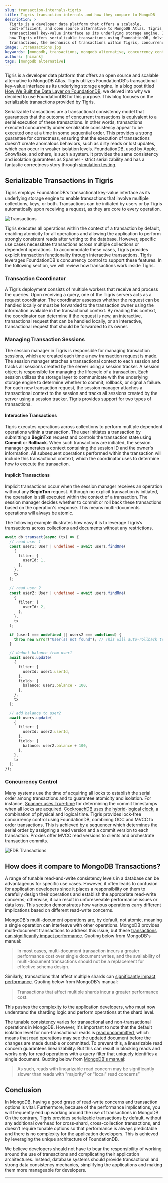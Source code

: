 ```yaml
---
slug: transaction-internals-tigris
title: Tigris transaction internals and how they compare to MongoDB
description: >
  Tigris is a developer data platform that offers a scalable,
  cost-efficient, and open source alternative to MongoDB Atlas. Tigris uses FoundationDB's
  transactional key-value interface as its underlying storage engine. In this blog post, we will explore
  how Tigris offers serializable transactions using FoundationDB, delving into the topics of serializable
  transactions, the mechanics of transactions within Tigris, concurrency control, and comparison with MongoDB.
image: ./transactions.jpg
keywords: [mongodb, transactions, mongodb alternative, concurrency control]
authors: [himank]
tags: [mongodb alternative]
---
```


Tigris is a developer data platform that offers an open source and
scalable alternative to MongoDB Atlas. Tigris utilizes
FoundationDB's transactional key-value interface as its underlying
storage engine. In a blog post titled [How We Built the Data Layer
on FoundationDB](https://www.tigrisdata.com/blog/data-layer-foundationdb/),
we delved into why we decided to use FoundationDB for this purpose. This
blog focuses on the serializable transactions
provided by Tigris.

<!-- truncate -->

Serializable transactions are a transactional consistency model that
guarantees that the outcome of concurrent transactions is equivalent
to a serial execution of these transactions. In other words, transactions
executed concurrently under serializable consistency appear to be executed
one at a time in some sequential order. This provides a strong guarantee
for correctness, ensuring that the execution of transactions doesn't create
anomalous behaviors, such as dirty reads or lost updates, which can occur
in weaker isolation levels. FoundationDB, used by Apple, Snowflake, and others,
is such a system. It provides the same consistency and isolation guarantees as
Spanner - strict serializability and has a fantastic correctness story through
[simulation testing](https://apple.github.io/foundationdb/testing.html).

## Serializable Transactions in Tigris

Tigris employs FoundationDB's transactional key-value interface as its underlying
storage engine to enable transactions that involve multiple collections, keys, or both.
Transactions can be initiated by users or by Tigris automatically upon receiving a request,
as they are core to every operation.

![Transactions](./transactions.jpg)

Tigris executes all operations within the context of a transaction by default, enabling atomicity
for all operations and allowing the application to perform strongly consistent reads after writing
to the database. However, specific use cases necessitate transactions across multiple collections or
dependent operations. To accommodate these cases, Tigris provides explicit transaction functionality
through interactive transactions. Tigris leverages FoundationDB's concurrency control to support these
features.
In the following section, we will review how transactions work inside Tigris.

### Transaction Coordinator

A Tigris deployment consists of multiple workers that receive and process the queries. Upon receiving a
query, one of the Tigris servers acts as a request coordinator. The coordinator assesses whether the request
can be handled locally or must be forwarded to the transaction owner using the information available in the
transactional context. By reading this context, the coordinator can determine if the request is new, an interactive,
transactional request that can be handled locally, or an interactive, transactional request that should be forwarded
to its owner.

### Managing Transaction Sessions

The session manager in Tigris is responsible for managing transaction sessions, which are created each time a new
transaction request is made. The session manager attaches a transactional context to each session and tracks all
sessions created by the server using a session tracker. A session object is responsible for managing the lifecycle
of a transaction. Each session utilizes the storage layer to communicate with the underlying storage engine to
determine whether to commit, rollback, or signal a failure. For each new transaction request, the session manager
attaches a transactional context to the session and tracks all sessions created by the server using a session tracker.
Tigris provides support for two types of transactions.

#### Interactive Transactions

Tigris executes operations across collections to perform multiple dependent operations within a transaction. The user
initiates a transaction by submitting a **BeginTxn** request and controls the transaction state using **Commit** or **Rollback**.
When such transactions are initiated, the session manager generates a context containing the session ID and the owner's
information. All subsequent operations performed within the transaction will include this transactional context, which the
coordinator uses to determine how to execute the transaction.

#### Implicit Transactions

Implicit transactions occur when the session manager receives an operation without any **BeginTxn** request. Although no explicit
transaction is initiated, the operation is still executed within the context of a transaction. The session manager decides
whether to commit or roll back these transactions based on the operation's response. This means multi-documents operations
will always be atomic.

The following example illustrates how easy it is to leverage Tigris’s transactions across collections and documents without any
restrictions.

```ts title=interactive transactions
await db.transact(async (tx) => {
  // read user 1
  const user1: User | undefined = await users.findOne(
    {
      filter: {
        userId: 1,
      },
    },
    tx
  );

  // read user 2
  const user2: User | undefined = await users.findOne(
    {
      filter: {
        userId: 2,
      },
    },
    tx
  );

  if (user1 === undefined || users2 === undefined) {
    throw new Error("User(s) not found"); // This will auto-rollback transaction
  }

  // deduct balance from user1
  await users.update(
    {
      filter: {
        userId: user1.userId,
      },
      fields: {
        balance: user1.balance - 100,
      },
    },
    tx
  );

  // add balance to user2
  await users.update(
    {
      filter: {
        userId: user2.userId,
      },
      fields: {
        balance: user2.balance + 100,
      },
    },
    tx
  );
});
```

### Concurrency Control

Many systems use the time of acquiring all locks to establish the serial order among transactions and to guarantee atomicity
and isolation. For instance, [Spanner uses True-time](https://www.usenix.org/system/files/conference/osdi12/osdi12-final-16.pdf)
for determining the commit timestamps when all locks are acquired. [CockroachDB
uses the hybrid-logical clock](https://dl.acm.org/doi/pdf/10.1145/3318464.3386134), a combination of physical and logical time. Tigris provides lock-free concurrency
control using FoundationDB, combining OCC and MVCC to order transactions. This is achieved by a sequencer which determines
the serial order by assigning a read version and a commit version to each transaction. Proxies offer MVCC read versions to
clients and orchestrate transaction commits.

![FDB Transactions](./fdb-transactions.jpg)

## How does it compare to MongoDB Transactions?

A range of tunable read-and-write consistency levels in a database can be advantageous for specific use cases. However,
it often leads to confusion for application developers since it places a responsibility on them to carefully design their
operations and establish the appropriate read-write concerns; otherwise, it can result in unforeseeable performance issues
or data loss. This section demonstrates how various operations carry different implications based on different read-write
concerns.

MongoDB's multi-document operations are, by default, not atomic, meaning a single operation can interleave with other
operations. MongoDB provides multi-document transactions to address this issue, but these [transactions can significantly
impact performance](https://www.mongodb.com/docs/v6.0/core/write-operations-atomicity/#multi-document-transactions).
Quoting below from MongoDB's manual:

> In most cases, multi-document transaction incurs a greater performance cost over single document writes, and the availability
> of multi-document transactions should not be a replacement for effective schema design.

Similarly, transactions that affect multiple shards can
[significantly impact performance](https://www.mongodb.com/docs/manual/core/transactions-sharded-clusters/#performance). Quoting below from MongoDB's manual:

> Transactions that affect multiple shards incur a greater performance cost.

This pushes the complexity to the application developers, who must now understand the sharding logic and perform
operations at the shard level.

The tunable consistency varies for transactional and non-transactional operations in MongoDB. However, it's important
to note that the default isolation level for non-transactional reads is
[read uncommitted](https://www.mongodb.com/docs/v6.0/core/read-isolation-consistency-recency/#read-uncommitted),
which means that read operations may see the updated document before the changes are made durable or committed. To prevent
this, a linearizable read concern guarantees linearizability. But this can result in blocking reads and works only for read
operations with a query filter that uniquely identifies a single document. Quoting below from [MongoDB's manual](https://www.mongodb.com/docs/manual/reference/read-concern-linearizable/#performance-comparisons):

> As such, reads with linearizable read concern may be significantly slower than reads with "majority" or "local" read concerns”

## Conclusion

In MongoDB, having a good grasp of read-write concerns and transaction options is vital. Furthermore, because of
the performance implications, you will frequently end up working around the use of transactions in MongoDB.
On the contrary, Tigris provides serializable transactions by default, without any additional overhead for
cross-shard, cross-collection transactions, and doesn’t require tunable options so that performance
is always predictable and there is no complexity for the application developers. This is achieved by leveraging
the unique architecture of FoundationDB.

We believe developers should not have to bear the responsibility of working around the use of transactions and
complicating their application architectures. Instead, database systems should provide transactional and strong
data consistency mechanics, simplifying the applications and making them more manageable for developers.

---


<OpenSourceCTA />
